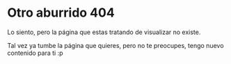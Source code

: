 


# Otro aburrido 404

Lo siento, pero la página que estas tratando de visualizar no existe.

Tal vez ya tumbe la página que quieres, pero no te preocupes, tengo nuevo contenido para ti :p
